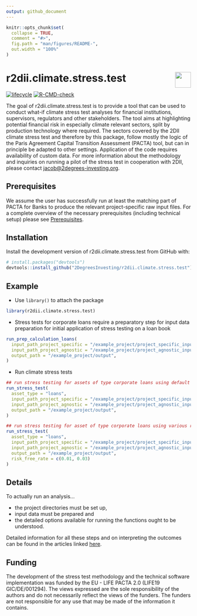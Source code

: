 ```yaml
---
output: github_document 
---
```

<!-- README.md is generated from README.Rmd. Please edit that file -->

```r
knitr::opts_chunk$set(
  collapse = TRUE,
  comment = "#>",
  fig.path = "man/figures/README-",
  out.width = "100%"
)
```

# r2dii.climate.stress.test <a href='https://github.com/2DegreesInvesting/r2dii.climate.stress.test'><img src='https://imgur.com/A5ASZPE.png' align='right' height='43' /></a>

<!-- badges: start -->
[![lifecycle](https://img.shields.io/badge/lifecycle-experimental-orange.svg)](https://www.tidyverse.org/lifecycle/#experimental)
[![R-CMD-check](https://github.com/2DegreesInvesting/r2dii.climate.stress.test/workflows/R-CMD-check/badge.svg)](https://github.com/2DegreesInvesting/r2dii.climate.stress.test/actions)
<!-- badges: end -->

The goal of r2dii.climate.stress.test is to provide a tool that can be used to
conduct what-if climate stress test analyses for financial institutions,
supervisors, regulators and other stakeholders. The tool aims at highlighting
potential financial risk in especially climate relevant sectors, split by
production technology where required. The sectors covered by the 2DII climate
stress test and therefore by this package, follow mostly the logic of the Paris
Agreement Capital Transition Assessment (PACTA) tool, but can in principle be
adapted to other settings. Application of the code requires availability of
custom data. For more information about the methodology and inquiries on running
a pilot of the stress test in cooperation with 2DII, please contact
<jacob@2degrees-investing.org>.

## Prerequisites

We assume the user has successfully run at least the matching part of PACTA for Banks to produce the relevant project-specific raw input files. For a complete overview of the necessary prerequisites (including technical setup) please see [Prerequisites](https://2degreesinvesting.github.io/r2dii.climate.stress.test/articles/articles/00-prerequisites.html).

## Installation

Install the development version of r2dii.climate.stress.test from GitHub with:

```r
# install.packages("devtools")
devtools::install_github("2DegreesInvesting/r2dii.climate.stress.test")
```

## Example
* Use `library()` to attach the package
```r
library(r2dii.climate.stress.test)
```

* Stress tests for corporate loans require a preparatory step for input data
preparation for initial application of stress testing on a loan book
```r
run_prep_calculation_loans(
  input_path_project_specific = "/example_project/project_specific_input/",
  input_path_project_agnostic = "/example_project/project_agnostic_input/",
  output_path = "/example_project/output",
)

```

* Run climate stress tests
```r
## run stress testing for assets of type corporate loans using default parameters
run_stress_test(
  asset_type = "loans",
  input_path_project_specific = "/example_project/project_specific_input/",
  input_path_project_agnostic = "/example_project/project_agnostic_input/",
  output_path = "/example_project/output",
)

## run stress testing for asset of type corporate loans using various risk_free_rates to analyse sensitivities
run_stress_test(
  asset_type = "loans",
  input_path_project_specific = "/example_project/project_specific_input/",
  input_path_project_agnostic = "/example_project/project_agnostic_input/",
  output_path = "/example_project/output",
  risk_free_rate = c(0.01, 0.03)
)

```

## Details

To actually run an analysis...

* the project directories must be set up,
* input data must be prepared and
* the detailed options available for running the functions ought to be understood.

Detailed information for all these steps and on interpreting the outcomes can be
found in the articles linked [here](https://2degreesinvesting.github.io/r2dii.climate.stress.test/articles/).

## Funding
The development of the stress test methodology and the technical software
implementation was funded by the EU - LIFE PACTA 2.0 (LIFE19 GIC/DE/001294). The
views expressed are the sole responsibility of the authors and do not
necessarily reflect the views of the funders. The funders are not responsible
for any use that may be made of the information it contains.
